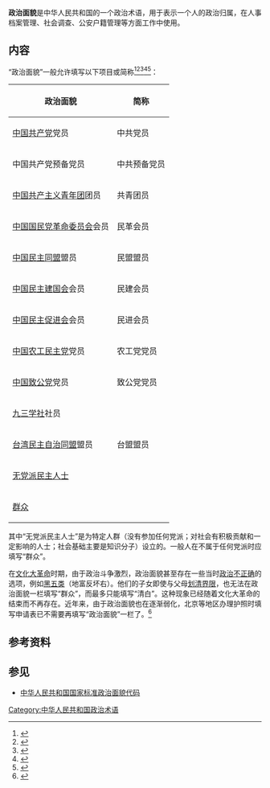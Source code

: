 '''政治面貌'''是中华人民共和国的一个政治术语，用于表示一个人的政治归属，在人事档案管理、社会调查、公安户籍管理等方面工作中使用。

== 内容 ==
“政治面貌”一般允许填写以下项目或简称<ref>{{cite web|url=http://www.elc.gov.cn/Item/6471.aspx|title=内蒙古公安机关出入境管理部门便民服务手册|website=鄂伦春自治旗人民政府|editor=春风化雨|date=2009-05-12|access-date=2018-10-06|language=zh-hans|dead-url=no|archive-url=https://web.archive.org/web/20181006180559/http://www.elc.gov.cn/Item/6471.aspx|archive-date=2018-10-06}}</ref><ref>{{cite web|url=http://www.china.com.cn/chinese/TR-c/215926.htm|title=护照申请表填写须知|website=中国网|access-date=2018-10-06|language=zh-hans|dead-url=no|archive-url=https://web.archive.org/web/20181006180619/http://www.china.com.cn/chinese/TR-c/215926.htm|archive-date=2018-10-06}}</ref><ref>{{cite web|url=http://www.jhga.gov.cn/Service/CRJ/xieyiPage1.aspx|title=中华人民共和国普通护照办理程序协议书|website=金华市公安局 — 服务在线|access-date=2018-10-06|language=zh-hans|dead-url=no|archive-url=https://web.archive.org/web/20181006181512/http://www.jhga.gov.cn/Service/CRJ/xieyiPage1.aspx|archive-date=2018-10-06}}</ref><ref>{{cite web|url=http://enjoy.eastday.com/epublish/gb/paper452/1/class045200003/hwz1194636.htm|title=中国公民因私出国办理护照须知|website=东方旅游|access-date=2018-10-06|language=zh-hans|dead-url=no|archive-url=https://web.archive.org/web/20181006085519/http://enjoy.eastday.com/epublish/gb/paper452/1/class045200003/hwz1194636.htm|archive-date=2018-10-06}}</ref><ref>{{cite web|url=http://bj.bendibao.com/zffw/2007727/24001.shtm|title=中国公民因私出入境相关业务_领取、填写、提交申请表|website=本地宝|date=2007-07-27|access-date=2018-10-06|language=zh-hans|dead-url=no|archive-url=https://web.archive.org/web/20181006085444/http://bj.bendibao.com/zffw/2007727/24001.shtm|archive-date=2018-10-06}}</ref>：

{| class="wikitable"
|-
! 政治面貌 !! 简称
|-
| [[中国共产党|中国共产党]]党员 || 中共党员
|-
| 中国共产党预备党员 || 中共预备党员 
|-
| [[中国共产主义青年团|中国共产主义青年团]]团员 || 共青团员
|-
| [[中国国民党革命委员会|中国国民党革命委员会]]会员 || 民革会员
|-
| [[中国民主同盟|中国民主同盟]]盟员 || 民盟盟员
|-
| [[中国民主建国会|中国民主建国会]]会员 || 民建会员
|-
| [[中国民主促进会|中国民主促进会]]会员 || 民进会员
|-
| [[中国农工民主党|中国农工民主党]]党员 || 农工党党员
|-
| [[中国致公党|中国致公党]]党员 || 致公党党员
|-
| [[九三学社|九三学社]]社员 ||
|-
| [[台湾民主自治同盟|台湾民主自治同盟]]盟员 || 台盟盟员
|-
| [[無黨籍#_中华人民共和国|无党派民主人士]] || 
|-
| [[群众_(中华人民共和国政治术语)|群众]] ||
|}

其中“无党派民主人士”是为特定人群（没有参加任何党派；对社会有积极贡献和一定影响的人士；社会基础主要是知识分子）设立的。一般人在不属于任何党派时应填写“群众”。

在[[文化大革命|文化大革命]]时期，由于政治斗争激烈，政治面貌甚至存在一些当时[[政治不正确|政治不正确]]的选项，例如[[黑五类|黑五类]]（地富反坏右）。他们的子女即使与父母[[划清界限|划清界限]]，也无法在政治面貌一栏填写“群众”，而最多只能填写“清白”。这种现象已经随着文化大革命的结束而不再存在。近年来，由于政治面貌也在逐渐弱化，北京等地区办理护照时填写申请表已不需要再填写“政治面貌”一栏了。<ref>{{cite web|url=http://news.sina.com.cn/zl/zatan/blog/2014-04-01/12421231/1226712984/491e27980102ec8w.shtml|title=不填“政治面貌”标志着社会的进步|date=2014-04-01|access-date=2018-10-06|language=zh-hans|author=洪巧俊|website=新浪新闻|dead-url=no|archive-url=https://web.archive.org/web/20181006085544/http://news.sina.com.cn/zl/zatan/blog/2014-04-01/12421231/1226712984/491e27980102ec8w.shtml|archive-date=2018-10-06}}</ref>

== 参考资料 ==
{{Reflist}}

== 参见 ==
* [[:s:GB_4762-1984_政治面貌代码|中华人民共和国国家标准政治面貌代码]]

[[Category:中华人民共和国政治术语|Category:中华人民共和国政治术语]]